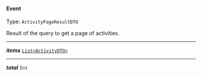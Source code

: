 


#### Event

Type: `ActivityPageResultDTO`

Result of the query to get a page of activities.



---

***items*** [`List<ActivityDTO>`](#attributes)

---

***total*** `Int`
